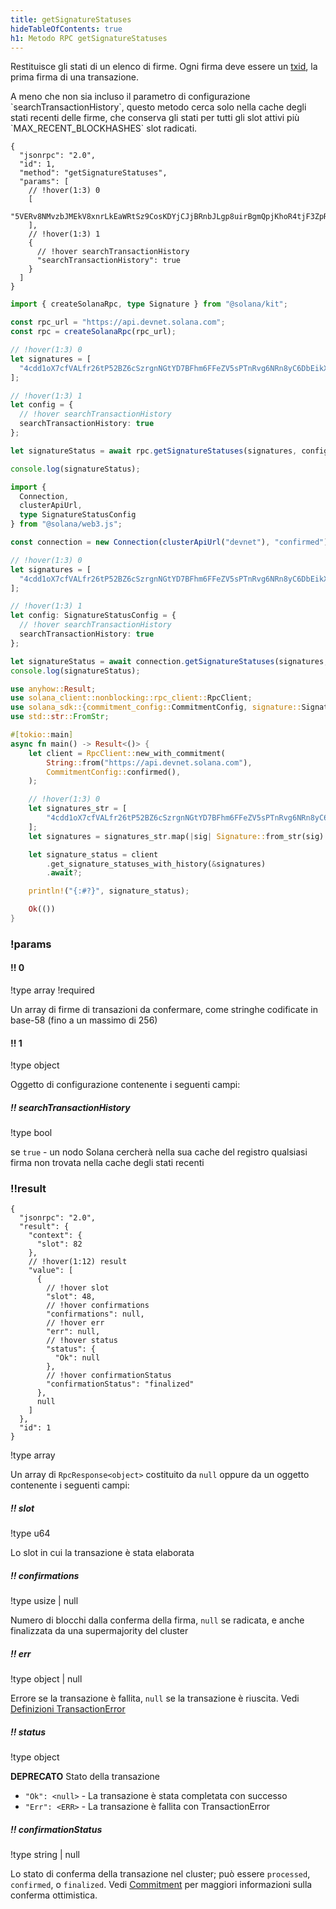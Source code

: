 ```yaml
---
title: getSignatureStatuses
hideTableOfContents: true
h1: Metodo RPC getSignatureStatuses
---
```


Restituisce gli stati di un elenco di firme. Ogni firma deve essere un
[txid](/docs/references/terminology#transaction-id), la prima firma di una
transazione.

<Callout type="info">
  A meno che non sia incluso il parametro di configurazione
  `searchTransactionHistory`, questo metodo cerca solo nella cache degli stati
  recenti delle firme, che conserva gli stati per tutti gli slot attivi più
  `MAX_RECENT_BLOCKHASHES` slot radicati.
</Callout>

<APIMethod>

```jsonc !!request curl
{
  "jsonrpc": "2.0",
  "id": 1,
  "method": "getSignatureStatuses",
  "params": [
    // !hover(1:3) 0
    [
      "5VERv8NMvzbJMEkV8xnrLkEaWRtSz9CosKDYjCJjBRnbJLgp8uirBgmQpjKhoR4tjF3ZpRzrFmBV6UjKdiSZkQUW"
    ],
    // !hover(1:3) 1
    {
      // !hover searchTransactionHistory
      "searchTransactionHistory": true
    }
  ]
}
```

```ts !!request title="Kit"
import { createSolanaRpc, type Signature } from "@solana/kit";

const rpc_url = "https://api.devnet.solana.com";
const rpc = createSolanaRpc(rpc_url);

// !hover(1:3) 0
let signatures = [
  "4cdd1oX7cfVALfr26tP52BZ6cSzrgnNGtYD7BFhm6FFeZV5sPTnRvg6NRn8yC6DbEikXcrNChBM5vVJnTgKhGhVu" as unknown as Signature
];

// !hover(1:3) 1
let config = {
  // !hover searchTransactionHistory
  searchTransactionHistory: true
};

let signatureStatus = await rpc.getSignatureStatuses(signatures, config).send();

console.log(signatureStatus);
```

```ts !!request title="web3.js"
import {
  Connection,
  clusterApiUrl,
  type SignatureStatusConfig
} from "@solana/web3.js";

const connection = new Connection(clusterApiUrl("devnet"), "confirmed");

// !hover(1:3) 0
let signatures = [
  "4cdd1oX7cfVALfr26tP52BZ6cSzrgnNGtYD7BFhm6FFeZV5sPTnRvg6NRn8yC6DbEikXcrNChBM5vVJnTgKhGhVu"
];

// !hover(1:3) 1
let config: SignatureStatusConfig = {
  // !hover searchTransactionHistory
  searchTransactionHistory: true
};

let signatureStatus = await connection.getSignatureStatuses(signatures, config);
console.log(signatureStatus);
```

```rs !!request title="Rust"
use anyhow::Result;
use solana_client::nonblocking::rpc_client::RpcClient;
use solana_sdk::{commitment_config::CommitmentConfig, signature::Signature};
use std::str::FromStr;

#[tokio::main]
async fn main() -> Result<()> {
    let client = RpcClient::new_with_commitment(
        String::from("https://api.devnet.solana.com"),
        CommitmentConfig::confirmed(),
    );

    // !hover(1:3) 0
    let signatures_str = [
        "4cdd1oX7cfVALfr26tP52BZ6cSzrgnNGtYD7BFhm6FFeZV5sPTnRvg6NRn8yC6DbEikXcrNChBM5vVJnTgKhGhVu",
    ];
    let signatures = signatures_str.map(|sig| Signature::from_str(sig).unwrap());

    let signature_status = client
        .get_signature_statuses_with_history(&signatures)
        .await?;

    println!("{:#?}", signature_status);

    Ok(())
}
```

### !params

#### !! 0

!type array
!required

Un array di firme di transazioni da confermare, come stringhe codificate in
base-58 (fino a un massimo di 256)

#### !! 1

!type object

Oggetto di configurazione contenente i seguenti campi:

##### !! searchTransactionHistory

!type bool

se `true` - un nodo Solana cercherà nella sua cache del registro qualsiasi firma
non trovata nella cache degli stati recenti

### !!result

```jsonc !response
{
  "jsonrpc": "2.0",
  "result": {
    "context": {
      "slot": 82
    },
    // !hover(1:12) result
    "value": [
      {
        // !hover slot
        "slot": 48,
        // !hover confirmations
        "confirmations": null,
        // !hover err
        "err": null,
        // !hover status
        "status": {
          "Ok": null
        },
        // !hover confirmationStatus
        "confirmationStatus": "finalized"
      },
      null
    ]
  },
  "id": 1
}
```

!type array

Un array di `RpcResponse<object>` costituito da `null` oppure da un oggetto
contenente i seguenti campi:

##### !! slot

!type u64

Lo slot in cui la transazione è stata elaborata

##### !! confirmations

!type usize | null

Numero di blocchi dalla conferma della firma, `null` se radicata, e anche
finalizzata da una supermajority del cluster

##### !! err

!type object | null

Errore se la transazione è fallita, `null` se la transazione è riuscita. Vedi
[Definizioni TransactionError](https://github.com/anza-xyz/solana-sdk/blob/50dfbd088c51b7229c67d432d8c8801dafaa7904/transaction-error/src/lib.rs#L15)

##### !! status

!type object

**DEPRECATO** Stato della transazione

- `"Ok": <null>` - La transazione è stata completata con successo
- `"Err": <ERR>` - La transazione è fallita con TransactionError

##### !! confirmationStatus

!type string | null

Lo stato di conferma della transazione nel cluster; può essere `processed`,
`confirmed`, o `finalized`. Vedi
[Commitment](/docs/rpc/#configuring-state-commitment) per maggiori informazioni
sulla conferma ottimistica.

</APIMethod>
